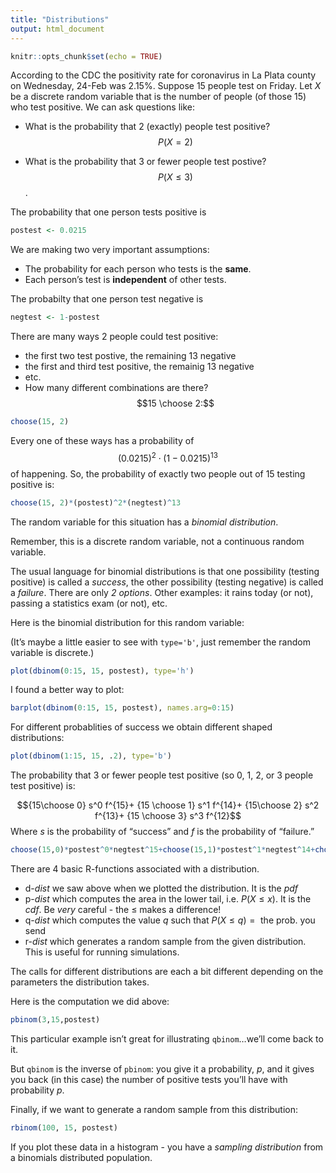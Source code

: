 ```yaml
---
title: "Distributions"
output: html_document
---
```


```r
knitr::opts_chunk$set(echo = TRUE)
```

According to the CDC the positivity rate for coronavirus in La Plata county on Wednesday, 24-Feb was $2.15\%$.  Suppose 15 people test on Friday.  Let $X$ be a discrete random variable that is the number of people (of those 15) who test positive.  We can ask questions like:

* What is the probability that 2 (exactly) people test positive? $$P(X=2)$$

* What is the probability that 3 or fewer people test postive? $$P(X \leq 3)$$.

The probability that one person tests positive is 

```r
postest <- 0.0215
```

We are making two very important assumptions:

* The probability for each person who tests is the **same**.
* Each person's test is **independent** of other tests.

The probabilty that one person test negative is
```r
negtest <- 1-postest
```

There are many ways 2 people could test positive:

* the first two test postive, the remaining 13 negative
* the first and third test positive, the remainig 13 negative
* etc.
* How many different combinations are there?  $$15 \choose 2:$$

```r
choose(15, 2)
```

Every one of these ways has a probability of $$(0.0215)^2 \cdot (1-0.0215)^{13}$$ of happening. So, the probability of exactly two people out of 15 testing positive is:

```r
choose(15, 2)*(postest)^2*(negtest)^13
```

The random variable for this situation has a *binomial distribution*.

Remember, this is a discrete random variable, not a continuous random variable.

The usual language for binomial distributions is that one possibility (testing positive) is called a *success*, the other possibility (testing negative) is called a *failure*.  There are only *2 options*.  Other examples: it rains today (or not),  passing a statistics exam (or not), etc.

Here is the binomial distribution for this random variable:


(It's maybe a little easier to see with `type='b'`, just remember the random variable is discrete.)

```r
plot(dbinom(0:15, 15, postest), type='h')
```


I found a better way to plot:

```r
barplot(dbinom(0:15, 15, postest), names.arg=0:15)
```


For different probablities of success we obtain different shaped distributions:

```r
plot(dbinom(1:15, 15, .2), type='b')
```

The probability that 3 or fewer people test positive (so 0, 1, 2, or 3 people test positive) is:



$${15\choose 0} s^0 f^{15}+ {15 \choose 1} s^1 f^{14}+ {15\choose 2} s^2 f^{13}+ {15 \choose 3} s^3 f^{12}$$
Where $s$ is the probability of "success" and $f$ is the probability of "failure."

```r
choose(15,0)*postest^0*negtest^15+choose(15,1)*postest^1*negtest^14+choose(15,2)*postest^2*negtest^13+choose(15, 3)*postest^3*negtest^12
```
There are 4 basic R-functions associated with a distribution. 

* d-*dist* we saw above when we plotted the distribution.  It is the *pdf*
* p-*dist* which computes the area in the lower tail, i.e. $P(X \leq x)$. It is the *cdf*. Be *very* careful - the $\leq$ makes a difference!
* q-*dist* which computes the value $q$ such that $P(X \leq q)= \text{ the prob. you send}$
* r-*dist* which generates a random sample from the given distribution.  This is useful for running simulations.

The calls for different distributions are each a bit different depending on the parameters the distribution takes.

Here is the computation we did above:

```r
pbinom(3,15,postest)
```

This particular example isn't great for illustrating `qbinom`...we'll come back to it. 

But `qbinom` is the inverse of `pbinom`: you give it a probability, $p$, and it gives you back (in this case) the number of positive tests you'll have with probability $p$.



Finally, if we want to generate a random sample from this distribution:

```r
rbinom(100, 15, postest)
```

If you plot these data in a histogram - you have a *sampling distribution* from a binomials distributed population.






 







